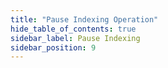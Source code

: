 ```yaml
---
title: "Pause Indexing Operation"
hide_table_of_contents: true
sidebar_label: Pause Indexing
sidebar_position: 9
---
```





<LanguageSwitcher supportedLanguages={supportedLanguages} />

<LanguageContent language="csharp">
   <StopIndexingCsharp />
</LanguageContent>

<LanguageContent language="java">
   <StopIndexingJava />
</LanguageContent>

<LanguageContent language="nodejs">
   <StopIndexingNodejs />
</LanguageContent>


<!---
### Indexes
- [What are Indexes](../../../../indexes/what-are-indexes)
- [Creating and Deploying Indexes](../../../../indexes/creating-and-deploying)
- [Index Administration](../../../../indexes/index-administration)

### Operations
- [How to Enable Index](../../../../client-api/operations/maintenance/indexes/enable-index)
- [How to Pause Index Until Restart](../../../../client-api/operations/maintenance/indexes/stop-index)
- [How to Resume Indexing](../../../../client-api/operations/maintenance/indexes/start-indexing)

### Studio
- [Enable/Disable database from Studio](../../../../studio/database/databases-list-view#database-actions)
- [Pause indexing from Studio](../../../../studio/database/databases-list-view#more-actions)


-->